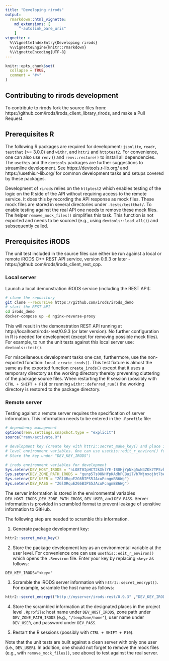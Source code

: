 ```yaml
---
title: "Developing rirods"
output: 
  rmarkdown::html_vignette:
    md_extensions: [ 
      "-autolink_bare_uris" 
    ]
vignette: >
  %\VignetteIndexEntry{Developing rirods}
  %\VignetteEngine{knitr::rmarkdown}
  %\VignetteEncoding{UTF-8}
---
```


```r
knitr::opts_chunk$set(
  collapse = TRUE,
  comment = "#>"
)
```

## Contributing to rirods development

To contribute to rirods fork the source files from: 
https://github.com/irods/irods_client_library_rirods, and make a Pull Request. 

## Prerequisites R

The following R packages are required for development: `jsonlite`, `readr`, 
`testthat` (>= 3.0.0) and `withr`, and `httr2` and `httptest2`. For convenience,
one can also use `renv` () and `renv::restore()` to install all 
dependencies. The `usethis` and the `devtools` packages are further 
suggestions to streamline development. See https://devtools.r-lib.org/ and 
https://usethis.r-lib.org/ for common development tasks and setups covered by 
these packages.

Development of `rirods` relies on the `httptest2` which enables testing of the 
logic on the R side of the API without requiring access to the remote service.
It does this by recording the API response as mock files. These mock files are 
stored in several directories under `.tests/testthat/`. To enable testing
against the real API one needs to remove these mock files. The helper 
`remove_mock_files()` simplifies this task. This function is not exported and 
needs to be sourced (e.g., using `devtools::load_all()`) and subsequently 
called.

## Prerequisites iRODS

The unit test included in the source files can either be run against a local or 
remote iRODS C++ REST API service, version 0.9.3 or later - 
https://github.com/irods/irods_client_rest_cpp.

### Local server

Launch a local demonstration iRODS service (including the REST API):

```bash
# clone the repository
git clone --recursive https://github.com/irods/irods_demo
# start the REST API
cd irods_demo
docker-compose up -d nginx-reverse-proxy
```

This will result in the demonstration REST API running at http://localhost/irods-rest/0.9.3 (or later version). 
No further configuration in R is needed for development (except for removing 
possible mock files). For example, to run the unit tests against this local 
server use: `devtools::test()`.

For miscellaneous development tasks one can, furthermore, use the non-exported 
function: `local_create_irods()`. This test fixture is almost the same as the
exported function `create_irods()` except that it uses a temporary directory as 
the working directory thereby preventing cluttering of the package source files.
When restarting the R session (possibly with `CTRL + SHIFT + F10`) or running 
`withr::deferred_run()` the working directory is restored to the 
package directory. 

### Remote server

Testing against a remote server requires the specification of server 
information. This information needs to be entered in the `.Rprofile` file:

```r
# dependency management
options(renv.settings.snapshot.type = "explicit")
source("renv/activate.R")

# development key (create key with httr2::secret_make_key() and place in user
# level environment variables. One can use usethis::edit_r_environ() for this.
# Store the key under "DEV_KEY_IRODS")

# irods environment variables for development
Sys.setenv(DEV_HOST_IRODS = "nLO8T0IpHCT2kXklYE-IB0HjYpNkg5wN4ZKk7TPSvkwGf9FauDR-O5mVI-mmD2_zNFGLoaVcAgYl")
Sys.setenv(DEV_ZONE_PATH_IRODS = "gunp5Ts08NHfpKAdbFCBuilVb7Wjnxojbt7bA1e-9Q")
Sys.setenv(DEV_USER = "ZGlORquE2G6BIPS5JAcuPcngmBB6Wg")
Sys.setenv(DEV_PASS = "ZGlORquE2G6BIPS5JAcuPcngmBB6Wg")
```

The server information is stored in the environmental variables `DEV_HOST_IRODS`
,`DEV_ZONE_PATH_IRODS`, `DEV_USER`, and `DEV_PASS`. Server information is 
provided in scrambled format to prevent leakage of sensitive information to 
GitHub. 

The following step are needed to scramble this information.

1) Generate package development key:

```r
httr2::secret_make_key()
```

2) Store the package development key as an environmental variable at the user 
level. For convenience one can use `usethis::edit_r_environ()` which opens the 
`.Renviron` file. Enter your key by replacing `<key>` as follows:

```
DEV_KEY_IRODS="<key>"
```

3) Scramble the iRODS server information with `httr2::secret_encrypt()`. 
For example, scramble the host name as follows:

```r
httr2::secret_encrypt("http://myserver/irods-rest/0.9.3" ,"DEV_KEY_IRODS")
```

4) Store the scrambled information at the designated places in the project level 
`.Rprofile`: host name under `DEV_HOST_IRODS`, zone path under 
`DEV_ZONE_PATH_IRODS` (e.g., `"/tempZone/home"`), user name under `DEV_USER`, 
and password under `DEV_PASS`.

5) Restart the R sessions (possibly with `CTRL + SHIFT + F10`).

Note that the unit tests are built against a clean server with only one user 
(i.e., `DEV_USER`). In addition, one should not forget to remove the mock files
(e.g., with `remove_mock_files()`, see above) to test against the real server.

